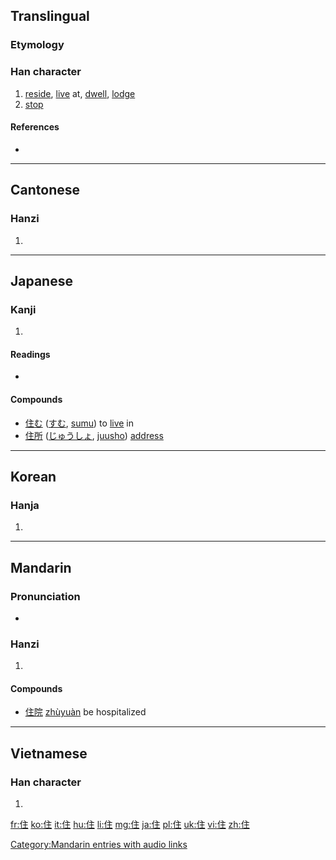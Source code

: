 {{also|隹}}
==Translingual==
===Etymology===
{{Han compound|人|alt1=亻|主|ls=psc|c1=s|c2=p}}

===Han character===
{{Han char|rn=9|rad=人|as=05|sn=7|four=2021<sub>4</sub>|canj=人卜土 (OYG)|ids=⿰[[亻]][[主]]}}

# [[reside]], [[live]] at, [[dwell]], [[lodge]]
# [[stop]]

====References====
* {{Han ref|kx=0098.090|dkj=00505|dj=0207.020|hdz=10137.090|uh=4F4F|ud=20303|bh=A6ED|bd=42733}}

----

==Cantonese==

===Hanzi===
{{yue-hanzi|jyut=|y=jyu6}}

# {{defn|lang=yue|sort=人05}}

----

==Japanese==

===Kanji===
{{ja-kanji|grade=3|rs=人05}}

# {{defn|lang=ja|sort=人05}}

====Readings====
* {{ja-readings|on=[[じゅう]] (jū)|kun=[[すむ]] (sumu), [[とどまる]] (todomaru), [[やむ]] (yamu)}}

====Compounds====
* [[住む]] ([[すむ]], [[sumu]]) to [[live]] in
* [[住所]] ([[じゅうしょ]], [[juusho]]) [[address]]

----

==Korean==

===Hanja===
{{ko-hanja|hangeul=주|rv=ju|mr=chu}}

# {{defn|lang=ko|sort=人05}}

----

==Mandarin==

===Pronunciation===
* {{audio|zh-zhù.ogg|audio}}

===Hanzi===
{{cmn-hanzi|pin=[[zhù]] ([[zhu4]])|wg=chu<sup>4</sup>}}

# {{defn|lang=cmn|sort=人05}}

====Compounds====
* [[住院]] [[zhùyuàn]] be hospitalized

[[Category:Mandarin entries with audio links]]

----

==Vietnamese==

===Han character===
{{vi-hantu|[[trụ]], [[trú]], [[trọ]], [[giọ]]|rs=人05}}

# {{defn|lang=vi|sort=人05}}

[[fr:住]]
[[ko:住]]
[[it:住]]
[[hu:住]]
[[li:住]]
[[mg:住]]
[[ja:住]]
[[pl:住]]
[[uk:住]]
[[vi:住]]
[[zh:住]]